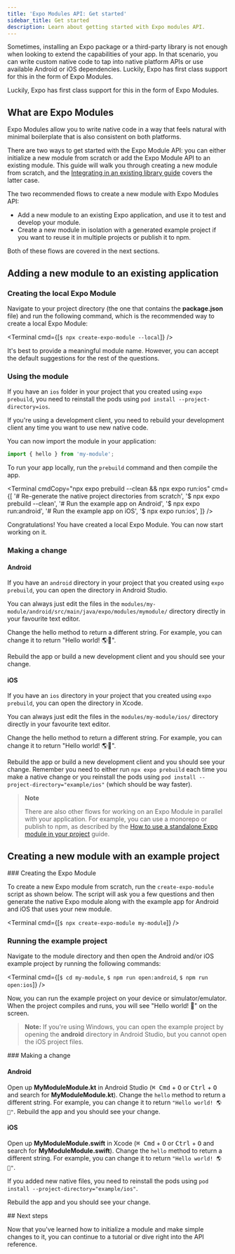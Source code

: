 ```yaml
---
title: 'Expo Modules API: Get started'
sidebar_title: Get started
description: Learn about getting started with Expo modules API.
---
```




Sometimes, installing an Expo package or a third-party library is not enough when looking to extend the capabilities of your app. In that scenario, you can write custom native code to tap into native platform APIs or use available Android or iOS dependencies. Luckily, Expo has first class support for this in the form of Expo Modules.

Luckily, Expo has first class support for this in the form of Expo Modules.

## What are Expo Modules

Expo Modules allow you to write native code in a way that feels natural with minimal boilerplate that is also consistent on both platforms.

<BoxLink
  title="Expo Modules Overview"
  description="Learn more about the design considerations behind Expo Modules."
  href="./overview"
  Icon={BookOpen02Icon}
/>
<BoxLink
  title="Expo Modules API Reference"
  description="A list of building blocks you can use to create your own Expo Module."
  href="./module-api"
  Icon={Grid01Icon}
/>

There are two ways to get started with the Expo Module API: you can either initialize a new module from scratch or add the Expo Module API to an existing module. This guide will walk you through creating a new module from scratch, and the [Integrating in an existing library guide](/modules/existing-library) covers the latter case.

The two recommended flows to create a new module with Expo Modules API:

- Add a new module to an existing Expo application, and use it to test and develop your module.
- Create a new module in isolation with a generated example project if you want to reuse it in multiple projects or publish it to npm.

Both of these flows are covered in the next sections.

## Adding a new module to an existing application

<Step label="1">

### Creating the local Expo Module

Navigate to your project directory (the one that contains the **package.json** file) and run the following command, which is the recommended way to create a local Expo Module:

<Terminal cmd={[`$ npx create-expo-module --local`]} />

It's best to provide a meaningful module name. However, you can accept the default suggestions for the rest of the questions.

</Step>

<Step label="2">

### Using the module

If you have an `ios` folder in your project that you created using `expo prebuild`, you need to reinstall the pods using `pod install --project-directory=ios`.

If you're using a development client, you need to rebuild your development client any time you want to use new native code.

You can now import the module in your application:

```js
import { hello } from 'my-module';
```

To run your app locally, run the `prebuild` command and then compile the app.

<Terminal
  cmdCopy="npx expo prebuild --clean && npx expo run:ios"
  cmd={[
    '# Re-generate the native project directories from scratch',
    '$ npx expo prebuild --clean',
    '# Run the example app on Android',
    '$ npx expo run:android',
    '# Run the example app on iOS',
    '$ npx expo run:ios',
  ]}
/>

Congratulations! You have created a local Expo Module. You can now start working on it.

</Step>
<Step label="3">

### Making a change

#### Android

If you have an `android` directory in your project that you created using `expo prebuild`, you can open the directory in Android Studio.

You can always just edit the files in the `modules/my-module/android/src/main/java/expo/modules/mymodule/` directory directly in your favourite text editor.

Change the hello method to return a different string. For example, you can change it to return "Hello world! 🌎🍎".

Rebuild the app or build a new development client and you should see your change.

#### iOS

If you have an `ios` directory in your project that you created using `expo prebuild`, you can open the directory in Xcode.

You can always just edit the files in the `modules/my-module/ios/` directory directly in your favourite text editor.

Change the hello method to return a different string. For example, you can change it to return "Hello world! 🌎🍎".

Rebuild the app or build a new development client and you should see your change. Remember you need to either run `npx expo prebuild` each time you make a native change or you reinstall the pods using `pod install --project-directory="example/ios"` (which should be way faster).

</Step>

> **Note**
>
> There are also other flows for working on an Expo Module in parallel with your application.
> For example, you can use a monorepo or publish to npm, as described by the [How to use a standalone Expo module in your project](./use-standalone-expo-module-in-your-project) guide.

## Creating a new module with an example project

<Step label="1">
### Creating the Expo Module

To create a new Expo module from scratch, run the `create-expo-module` script as shown below.
The script will ask you a few questions and then generate the native Expo module along with the example app for Android and iOS that uses your new module.

<Terminal cmd={[`$ npx create-expo-module my-module`]} />
</Step>
<Step label="2">
### Running the example project

Navigate to the module directory and then open the Android and/or iOS example project by running the following commands:

<Terminal cmd={[`$ cd my-module`, `$ npm run open:android`, `$ npm run open:ios`]} />

Now, you can run the example project on your device or simulator/emulator. When the project compiles and runs, you will see "Hello world! 👋" on the screen.

> **Note:** If you're using Windows, you can open the example project by opening the **android** directory in Android Studio, but you cannot open the iOS project files.

</Step>
<Step label="3">
### Making a change

#### Android

Open up **MyModuleModule.kt** in Android Studio (<kbd>⌘ Cmd</kbd> + <kbd>O</kbd> or <kbd>Ctrl</kbd> + <kbd>O</kbd> and search for **MyModuleModule.kt**). Change the `hello` method to return a different string. For example, you can change it to return `"Hello world! 🌎🤖"`. Rebuild the app and you should see your change.

#### iOS

Open up **MyModuleModule.swift** in Xcode (<kbd>⌘ Cmd</kbd> + <kbd>O</kbd> or <kbd>Ctrl</kbd> + <kbd>O</kbd> and search for **MyModuleModule.swift**). Change the `hello` method to return a different string. For example, you can change it to return `"Hello world! 🌎🍎"`.

If you added new native files, you need to reinstall the pods using `pod install --project-directory="example/ios"`.

Rebuild the app and you should see your change.

</Step>
## Next steps

Now that you've learned how to initialize a module and make simple changes to it, you can continue to a tutorial or dive right into the API reference.

<BoxLink
  title="Creating your first native module"
  description="Create a simple, but complete, native module to interact with Android and iOS preferences APIs."
  href="/modules/native-module-tutorial"
/>

<BoxLink
  title="Module API Reference"
  description="Outline for the Expo Module API and common patterns like sending events from native code to JavaScript."
  href="/modules/module-api"
/>
